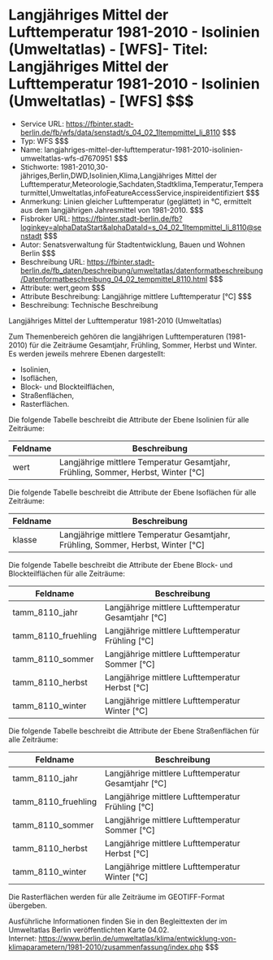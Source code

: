 # Langjähriges Mittel der Lufttemperatur 1981-2010 - Isolinien (Umweltatlas) - [WFS]- Titel: Langjähriges Mittel der Lufttemperatur 1981-2010 - Isolinien (Umweltatlas) - [WFS] $$$
- Service URL: https://fbinter.stadt-berlin.de/fb/wfs/data/senstadt/s_04_02_1ltempmittel_li_8110 $$$
- Typ: WFS $$$
- Name: langjahriges-mittel-der-lufttemperatur-1981-2010-isolinien-umweltatlas-wfs-d7670951 $$$
- Stichworte: 1981-2010,30-jähriges,Berlin,DWD,Isolinien,Klima,Langjähriges Mittel der Lufttemperatur,Meteorologie,Sachdaten,Stadtklima,Temperatur,Temperaturmittel,Umweltatlas,infoFeatureAccessService,inspireidentifiziert $$$
- Anmerkung: Linien gleicher Lufttemperatur (geglättet) in °C, ermittelt aus dem langjährigen Jahresmittel von 1981-2010. $$$
- Fisbroker URL: https://fbinter.stadt-berlin.de/fb?loginkey=alphaDataStart&alphaDataId=s_04_02_1ltempmittel_li_8110@senstadt $$$
- Autor: Senatsverwaltung für Stadtentwicklung, Bauen und Wohnen Berlin $$$
- Beschreibung URL: https://fbinter.stadt-berlin.de/fb_daten/beschreibung/umweltatlas/datenformatbeschreibung/Datenformatbeschreibung_04_02_tempmittel_8110.html $$$
- Attribute: wert,geom $$$
- Attribute Beschreibung: Langjährige mittlere Lufttemperatur [°C] $$$
- Beschreibung: Technische Beschreibung 

Langjähriges Mittel der Lufttemperatur 1981-2010 (Umweltatlas)

Zum Themenbereich gehören die langjährigen Lufttemperaturen (1981-2010) für die Zeiträume Gesamtjahr, Frühling, Sommer, Herbst und Winter. Es werden jeweils mehrere Ebenen dargestellt:

* Isolinien,
* Isoflächen,
* Block- und Blockteilflächen,
* Straßenflächen,
* Rasterflächen.

Die folgende Tabelle beschreibt die Attribute der Ebene Isolinien für alle Zeiträume:

| **Feldname** | **Beschreibung**                                                                    |
| ------------ | ----------------------------------------------------------------------------------- |
| wert         | Langjährige mittlere Temperatur Gesamtjahr, Frühling, Sommer, Herbst, Winter \[°C\] |

Die folgende Tabelle beschreibt die Attribute der Ebene Isoflächen für alle Zeiträume:

| **Feldname** | **Beschreibung**                                                                    |
| ------------ | ----------------------------------------------------------------------------------- |
| klasse       | Langjährige mittlere Temperatur Gesamtjahr, Frühling, Sommer, Herbst, Winter \[°C\] |

Die folgende Tabelle beschreibt die Attribute der Ebene Block- und Blockteilflächen für alle Zeiträume:

| **Feldname**          | **Beschreibung**                                      |
| --------------------- | ----------------------------------------------------- |
| tamm\_8110\_jahr      | Langjährige mittlere Lufttemperatur Gesamtjahr \[°C\] |
| tamm\_8110\_fruehling | Langjährige mittlere Lufttemperatur Frühling \[°C\]   |
| tamm\_8110\_sommer    | Langjährige mittlere Lufttemperatur Sommer \[°C\]     |
| tamm\_8110\_herbst    | Langjährige mittlere Lufttemperatur Herbst \[°C\]     |
| tamm\_8110\_winter    | Langjährige mittlere Lufttemperatur Winter \[°C\]     |

Die folgende Tabelle beschreibt die Attribute der Ebene Straßenflächen für alle Zeiträume:

| **Feldname**          | **Beschreibung**                                      |
| --------------------- | ----------------------------------------------------- |
| tamm\_8110\_jahr      | Langjährige mittlere Lufttemperatur Gesamtjahr \[°C\] |
| tamm\_8110\_fruehling | Langjährige mittlere Lufttemperatur Frühling \[°C\]   |
| tamm\_8110\_sommer    | Langjährige mittlere Lufttemperatur Sommer \[°C\]     |
| tamm\_8110\_herbst    | Langjährige mittlere Lufttemperatur Herbst \[°C\]     |
| tamm\_8110\_winter    | Langjährige mittlere Lufttemperatur Winter \[°C\]     |

Die Rasterflächen werden für alle Zeiträume im GEOTIFF-Format übergeben.

Ausführliche Informationen finden Sie in den Begleittexten der im Umweltatlas Berlin veröffentlichten Karte 04.02.  
Internet: https://www.berlin.de/umweltatlas/klima/entwicklung-von-klimaparametern/1981-2010/zusammenfassung/index.php $$$
